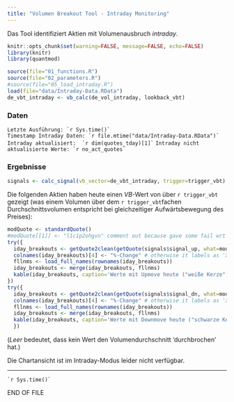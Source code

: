 ```yaml
---
title: "Volumen Breakout Tool - Intraday Monitoring"
---
```


Das Tool identifiziert Aktien mit Volumenausbruch _intraday_.


```r
knitr::opts_chunk$set(warning=FALSE, message=FALSE, echo=FALSE)
library(knitr)
library(quantmod)

source(file="01_functions.R")
source(file="02_parameters.R")
#source(file="05_load_intraday.R")
load(file="data/Intraday-Data.RData")
de_vbt_intraday <- vb_calc(de_vol_intraday, lookback_vbt)

```

### Daten  

```Letzte Ausführung: `r Sys.time()` ```   
```Timestamp Intraday Daten: `r file.mtime("data/Intraday-Data.RData")` ```  
```Intraday aktualisiert:  `r dim(quotes_tday)[1]` ```
```Intraday nicht aktualisierte Werte: `r no_act_quotes` ```  

### Ergebnisse  

```r
signals <- calc_signal(vb_vector=de_vbt_intraday, trigger=trigger_vbt)
```

Die folgenden Aktien haben heute einen $VB$-Wert von über `r trigger_vbt` gezeigt (was einem Volumen über dem `r trigger_vbt`fachen Durchschnittsvolumen entspricht bei gleichzeitiger Aufwärtsbewegung des Preises):  

```r
modQuote <- standardQuote()
#modQuote[[1]] <- "l1c1p2ohgvn" comment out because gave some fail wrt 'regularMarketTime'
try({
  iday_breakouts <- getQuote2clean(getQuote(signals$signal_up, what=modQuote))
  colnames(iday_breakouts)[4] <- "%-Change" # otherwise it labels as 'X..change'
  fllnms <- load_full_names(rownames(iday_breakouts))
  iday_breakouts <- merge(iday_breakouts, fllnms)
  kable(iday_breakouts, caption='Werte mit Upmove heute ("weiße Kerze")')
})
try({
  iday_breakouts <- getQuote2clean(getQuote(signals$signal_dn, what=modQuote))
  colnames(iday_breakouts)[4] <- "%-Change" # otherwise it labels as 'X..change'
  fllnms <- load_full_names(rownames(iday_breakouts))
  iday_breakouts <- merge(iday_breakouts, fllnms)
  kable(iday_breakouts, caption='Werte mit Downmove heute ("schwarze Kerze")')
  })
```  

(_Leer_ bedeutet, dass kein Wert den Volumendurchschnitt 'durchbrochen' hat.)  


Die Chartansicht ist im Intraday-Modus leider nicht verfügbar.

-----
``` `r Sys.time()` ```   

END OF FILE
